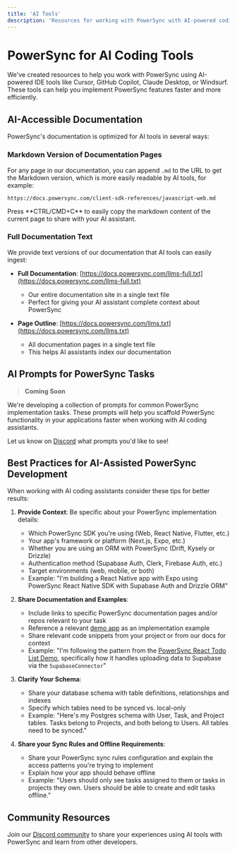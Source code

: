 ```yaml
---
title: 'AI Tools'
description: 'Resources for working with PowerSync with AI-powered coding tools'
---
```


# PowerSync for AI Coding Tools

We've created resources to help you work with PowerSync using AI-powered IDE tools like Cursor, GitHub Copilot, Claude Desktop, or Windsurf. These tools can help you implement PowerSync features faster and more efficiently.

## AI-Accessible Documentation

PowerSync's documentation is optimized for AI tools in several ways:

### Markdown Version of Documentation Pages

For any page in our documentation, you can append `.md` to the URL to get the Markdown version, which is more easily readable by AI tools, for example:

```
https://docs.powersync.com/client-sdk-references/javascript-web.md
```

<Tip>
Press **CTRL/CMD+C** to easily copy the markdown content of the current page to share with your AI assistant.
</Tip>

### Full Documentation Text

We provide text versions of our documentation that AI tools can easily ingest:

- **Full Documentation**: [https://docs.powersync.com/llms-full.txt](https://docs.powersync.com/llms-full.txt)
  - Our entire documentation site in a single text file
  - Perfect for giving your AI assistant complete context about PowerSync

- **Page Outline**: [https://docs.powersync.com/llms.txt](https://docs.powersync.com/llms.txt)
  - All documentation pages in a single text file
  - This helps AI assistants index our documentation

## AI Prompts for PowerSync Tasks

> **Coming Soon**

We're developing a collection of prompts for common PowerSync implementation tasks. These prompts will help you scaffold PowerSync functionality in your applications faster when working with AI coding assistants.

Let us know on [Discord](https://discord.com/invite/powersync) what prompts you'd like to see!


## Best Practices for AI-Assisted PowerSync Development

When working with AI coding assistants consider these tips for better results:

1. **Provide Context**: Be specific about your PowerSync implementation details:
   - Which PowerSync SDK you're using (Web, React Native, Flutter, etc.)
   - Your app's framework or platform (Next.js, Expo, etc.)
   - Whether you are using an ORM with PowerSync (Drift, Kysely or Drizzle)
   - Authentication method (Supabase Auth, Clerk, Firebase Auth, etc.)
   - Target environments (web, mobile, or both)
   - Example: "I'm building a React Native app with Expo using PowerSync React Native SDK with Supabase Auth and Drizzle ORM"

2. **Share Documentation and Examples**: 
   - Include links to specific PowerSync documentation pages and/or repos relevant to your task
   - Reference a relevant [demo app](/resources/demo-apps-example-projects) as an implementation example
   - Share relevant code snippets from your project or from our docs for context
   - Example: "I'm following the pattern from the [PowerSync React Todo List Demo](https://github.com/powersync-ja/powersync-js/tree/main/demos/react-supabase-todolist), specifically how it handles uploading data to Supabase via the `SupabaseConnector`"

3. **Clarify Your Schema**: 
   - Share your database schema with table definitions, relationships and indexes
   - Specify which tables need to be synced vs. local-only
   - Example: "Here's my Postgres schema with User, Task, and Project tables. Tasks belong to Projects, and both belong to Users. All tables need to be synced."

4. **Share your Sync Rules and Offline Requirements**: 
   - Share your PowerSync sync rules configuration and explain the access patterns you're trying to implement
   - Explain how your app should behave offline
   - Example: "Users should only see tasks assigned to them or tasks in projects they own. Users should be able to create and edit tasks offline."



## Community Resources

Join our [Discord community](https://discord.com/invite/powersync) to share your experiences using AI tools with PowerSync and learn from other developers. 